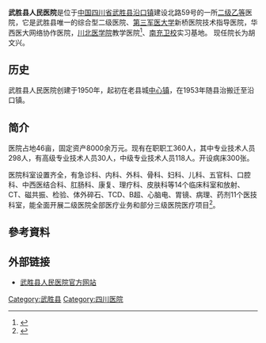 '''武胜县人民医院'''是位于[[中国|中国]][[四川省|四川省]][[武胜县|武胜县]][[沿口镇|沿口镇]]建设北路59号的一所[[二级乙等|二级乙等]]医院，它是武胜县唯一的综合型二级医院、[[第三军医大学|第三军医大学]]新桥医院技术指导医院，华西医大网络协作医院，[[川北医学院|川北医学院]]教学医院<ref>{{cite web| language =| publisher =武胜政府网| title =武胜县人民医院正式成为川北医学院教学医院| url =http://www.wusheng.gov.cn/News_View.asp?NewsID=989| author =| date =2008年7月10日| accessdate =2009年6月9日}}{{dead link|date=2018年3月 |bot=InternetArchiveBot |fix-attempted=yes }}</ref>、[[南充卫校|南充卫校]]实习基地。
现任院长为胡文兴。

==历史==
武胜县人民医院创建于1950年，起初在老县城[[中心镇_(武胜县)|中心镇]]，在1953年随县治搬迁至沿口镇。

==简介==
医院占地46亩，固定资产8000余万元。现有在职职工360人，其中专业技术人员298人，有高级专业技术人员30人，中级专业技术人员118人。开设病床300张。

医院科室设置齐全，有急诊科、内科、外科、骨科、妇科、儿科、五官科、口腔科、中西医结合科、肛肠科、康复、理疗科、皮肤科等14个临床科室和放射、CT、磁共振、检验、体外碎石、TCD、B超、心脑电、胃镜、病理、药剂11个医技科室，能全面开展二级医院全部医疗业务和部分三级医院医疗项目<ref>{{cite web | language =  | publisher = 武胜县人民医院 | title = 武胜县人民医院简介 | url = http://www.wsx120.cn/newEbiz1/EbizPortalFG/portal/html/ProgramShow.html?ProgramShow_ProgramID=c373e91c02e73a998ffa041ffd195435 | author =  | date =  | accessdate = 2009年6月9日 | archive-url = https://web.archive.org/web/20101229130531/http://www.wsx120.cn/newEbiz1/EbizPortalFG/portal/html/ProgramShow.html?ProgramShow_ProgramID=c373e91c02e73a998ffa041ffd195435 | archive-date = 2010年12月29日 | dead-url = yes }}</ref>。

==參考資料==
{{reflist}}

==外部链接==
*[https://web.archive.org/web/20101227092941/http://www.wsx120.cn/newEbiz1/EbizPortalFG/portal/html/index.html 武胜县人民医院官方网站]

[[Category:武胜县|Category:武胜县]]
[[Category:四川医院|Category:四川医院]]